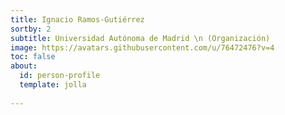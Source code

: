 ```yaml
---
title: Ignacio Ramos-Gutiérrez
sortby: 2
subtitle: Universidad Autónoma de Madrid \n (Organización)
image: https://avatars.githubusercontent.com/u/76472476?v=4
toc: false
about:
  id: person-profile
  template: jolla
 
---
```


:::{#person-profile}
:::




